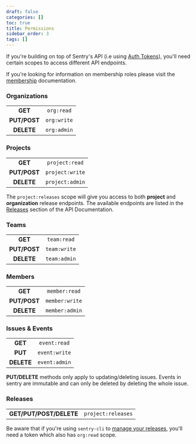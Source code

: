```yaml
---
draft: false
categories: []
toc: true
title: Permissions
sidebar_order: 3
tags: []
---
```


If you're building on top of Sentry's API (i.e using [Auth Tokens](/api/auth/)), you'll need certain scopes to access
different API endpoints.

If you're looking for information on membership roles please visit the
[membership](/accounts/membership/) documentation.

### Organizations

|              |             |
| :----------: | :---------: |
|   **GET**    | `org:read`  |
| **PUT/POST** | `org:write` |
|  **DELETE**  | `org:admin` |

### Projects

|              |                 |
| :----------: | :-------------: |
|   **GET**    | `project:read`  |
| **PUT/POST** | `project:write` |
|  **DELETE**  | `project:admin` |

<Alert level="warning" title="Note"><markdown>

The `project:releases` scope will give you access to both **project**
and **organization** release endpoints. The available endpoints are listed in the
[Releases](/api/releases/) section of the API Documentation.

</markdown></Alert>

### Teams

|              |              |
| :----------: | :----------: |
|   **GET**    | `team:read`  |
| **PUT/POST** | `team:write` |
|  **DELETE**  | `team:admin` |

### Members

|              |                |
| :----------: | :------------: |
|   **GET**    | `member:read`  |
| **PUT/POST** | `member:write` |
|  **DELETE**  | `member:admin` |

### Issues & Events

|            |               |
| :--------: | :-----------: |
|  **GET**   | `event:read`  |
|  **PUT**   | `event:write` |
| **DELETE** | `event:admin` |

<Alert level="warning" title="Note"><markdown>

**PUT/DELETE** methods only apply to updating/deleting issues.
Events in sentry are immutable and can only be deleted by deleting the whole issue.

</markdown></Alert>

### Releases

|                         |                    |
| :---------------------: | :----------------: |
| **GET/PUT/POST/DELETE** | `project:releases` |

<Alert level="warning" title="Note"><markdown>

Be aware that if you're using `sentry-cli` to [manage your releases](/cli/releases/), you'll need a token which also has `org:read` scope.

</markdown></Alert>
